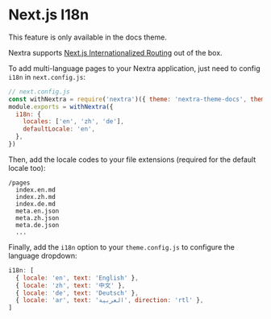 
# Next.js I18n

<Callout type="warning">This feature is only available in the docs theme.</Callout>

Nextra supports [Next.js Internationalized Routing](https://nextjs.org/docs/advanced-features/i18n-routing) out of the box.

To add multi-language pages to your Nextra application, just need to config `i18n` in `next.config.js`:

```js
// next.config.js
const withNextra = require('nextra')({ theme: 'nextra-theme-docs', themeConfig: './theme.config.js' })
module.exports = withNextra({
  i18n: {
    locales: ['en', 'zh', 'de'],
    defaultLocale: 'en',
  },
})
```

Then, add the locale codes to your file extensions (required for the default locale too):

```plaintext
/pages
  index.en.md
  index.zh.md
  index.de.md
  meta.en.json
  meta.zh.json
  meta.de.json
  ...
```

Finally, add the `i18n` option to your `theme.config.js` to configure the language dropdown:

```jsx
i18n: [
  { locale: 'en', text: 'English' },
  { locale: 'zh', text: '中文' },
  { locale: 'de', text: 'Deutsch' },
  { locale: 'ar', text: 'العربية', direction: 'rtl' },
]
```

